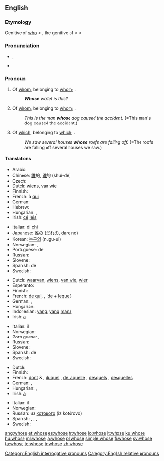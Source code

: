 ==English==

{{rank|woman|want|home|234|whose|words|given|hands}}

===Etymology===
Genitive of [[who]] < {{etyl|ang}} {{term|hwæs|lang=ang}}, the genitive of {{term|hwa|lang=ang}} < {{proto|Germanic|hwas}} < {{proto|Indo-European|kʷos}}

===Pronunciation===
* {{a|UK|US}} {{IPA|/huːz/}}, {{SAMPA|/hu:z/}}
*: {{audio|en-us-whose.ogg|Audio (US)}}
*: {{rhymes|uːz}}
* {{homophones|who's}}

===Pronoun===
{{en-pron}}

# Of [[whom]], belonging to [[whom]]; {{non-gloss definition|used as an interrogative pronoun}}.
#: '''''Whose''' wallet is this?''
# Of [[whom]], belonging to [[whom]]; {{non-gloss definition|used as a relative pronoun}}.
#: ''This is the man '''whose''' dog caused the accident.'' (=This man's dog caused the accident.)
# {{context|formerly|_|proscribed}} Of [[which]], belonging to [[which]]; {{non-gloss definition|used as a relative pronoun}}.
#: ''We saw several houses '''whose''' roofs are falling off.'' (=The roofs are falling off several houses we saw.)

====Translations====
{{trans-top|of whom (interrogative)}}
* Arabic: {{t-|ar|لمن|tr=líman}}
* Chinese: [[誰]]的, [[谁]]的 (shuí-de)
* Czech: {{t-|cs|čí}}
* Dutch: [[wiens]], van [[wie]]
* Finnish: {{t-|fi|kenen}}
* French: à [[qui]]
* German: {{t+|de|wessen}}
* Hebrew: {{onym|he||[[של|שֶׁל]] [[מי|מִי]]|tr=shel mi}}
* Hungarian: {{t|hu|kié}}, {{t|hu|kinek}}
* Irish: [[cé#Irish|cé]] [[leis#Irish|leis]]
{{trans-mid}}
* Italian: di [[chi]]
* Japanese: [[誰]]の (だれの, dare no)
* Korean: [[누구의]] (nugu-ui)
* Norwegian: {{t|no|hvem sin}}, {{t|no|hvems}}
* Portuguese: de {{t+|pt|quem}}
* Russian: {{t+|ru|чей|tr=čej}}
* Slovene: {{t+|sl|čigav|m}}
* Spanish: de {{t+|es|quién}}
* Swedish: {{t|sv|vems}}
{{trans-bottom}}

{{trans-top|of whom (relative)}}
* Dutch: [[waarvan]], [[wiens]], [[van wie]], [[wier]]
* Esperanto: {{t-|eo|kies|xs=Esperanto}}
* Finnish: {{t+|fi|jonka}}
* French: [[de qui]], {{t+|fr|dont}}, {{t+|fr|duquel}} ([[de]] + [[lequel]])
* German: {{t+|de|dessen|m|n}}, {{t+|de|deren|f|p}}
* Hungarian: {{t|hu|akinek}}
* Indonesian: [[yang]], [[yang]] [[mana]]
* Irish: [[a#Irish|a]] {{i|indirect relative followed by resumptive possessive pronoun}}
{{trans-mid}}
* Italian: il {{t+|it|cui}}
* Norwegian: {{t+|no|hvis}}
* Portuguese: {{t+|pt|cujo|m}}, {{t+|pt|cuja|f}}
* Russian: {{t+|ru|чей|tr=čej}}
* Slovene: {{t+|sl|čigar}}
* Spanish: de {{t+|es|quien}}
* Swedish: {{t+|sv|vars}}
{{trans-bottom}}

{{trans-top|of which (relative)}}
* Dutch: {{t+|nl|waarvan}}
* Finnish: {{t+|fi|jonka}}
* French: [[dont]] {{m|f}} & {{p}}, [[duquel]] {{m}}, [[de laquelle]] {{f}}, [[desquels]] {{p}}, [[desquelles]] {{f|p}}
* German: {{t+|de|dessen|m|n}}, {{t+|de|deren|f|p}}
* Hungarian: {{t|hu|aminek}}, {{t|hu|amelynek}}
* Irish: [[a#Irish|a]] {{i|indirect relative followed by resumptive possessive pronoun}}
{{trans-mid}}
* Italian: il {{t+|it|cui}}
* Norwegian: {{t+|no|hvis}}
* Russian: из [[который|которого]] (iz kotórovo)
* Spanish: {{t+|es|cuyo|m}}, {{t-|es|cuya|f}}, {{t-|es|cuyos|p}}, {{t-|es|cuyas|f|p}}
* Swedish: {{t+|sv|vars}}
{{trans-bottom}}

[[Category:English interrogative pronouns]]
[[Category:English relative pronouns]]

[[ang:whose]]
[[et:whose]]
[[es:whose]]
[[fr:whose]]
[[io:whose]]
[[it:whose]]
[[ku:whose]]
[[hu:whose]]
[[ml:whose]]
[[ja:whose]]
[[pl:whose]]
[[simple:whose]]
[[fi:whose]]
[[sv:whose]]
[[ta:whose]]
[[te:whose]]
[[tr:whose]]
[[zh:whose]]